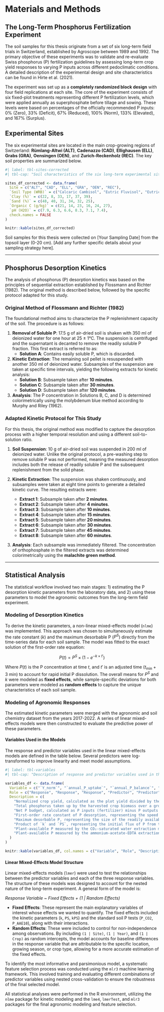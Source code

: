 # Materials and Methods

## The Long-Term Phosphorus Fertilization Experiment

The soil samples for this thesis originate from a set of six long-term field trials in Switzerland, established by Agroscope between 1989 and 1992. The primary objective of these experiments was to validate and re-evaluate Swiss phosphorus (P) fertilization guidelines by assessing long-term crop yield responses to varying P inputs across different pedoclimatic conditions. A detailed description of the experimental design and site characteristics can be found in Hirte et al. (2021).

The experiment was set up as a **completely randomized block design** with four field replications at each site. The core of the experiment consists of six fixed-plot treatments representing different P fertilization levels, which were applied annually as superphosphate before tillage and sowing. These levels were based on percentages of the officially recommended P inputs: 0% (Zero), 33% (Deficit), 67% (Reduced), 100% (Norm), 133% (Elevated), and 167% (Surplus).

## Experimental Sites

The six experimental sites are located in the main crop-growing regions of Switzerland: **Rümlang-Altwi (ALT)**, **Cadenazzo (CAD)**, **Ellighausen (ELL)**, **Grabs (GRA)**, **Oensingen (OEN)**, and **Zurich-Reckenholz (REC)**. The key soil properties are summarized below.

```r
#| label: tbl-sites-corrected
#| tbl-cap: "Soil characteristics of the six long-term experimental sites. Data adapted from Hirte et al. (2021)."

sites_df_corrected <- data.frame(
  Site = c("ALT", "CAD", "ELL", "GRA", "OEN", "REC"),
  `Soil Type (WRB)` = c("Calcaric Cambisol", "Eutric Fluvisol", "Eutric Cambisol", "Calcaric Fluvisol", "Gleyic-calc. Cambisol", "Eutric Gleysol"),
  `Clay (%)` = c(22, 8, 33, 17, 37, 39),
  `Sand (%)` = c(48, 40, 31, 34, 32, 25),
  `Organic C (g/kg)` = c(21, 14, 23, 16, 24, 27),
  `pH (H2O)` = c(7.9, 6.3, 6.6, 8.3, 7.1, 7.4),
  check.names = FALSE
)

knitr::kable(sites_df_corrected)
```

Soil samples for this thesis were collected on [Your Sampling Date] from the topsoil layer (0-20 cm). [Add any further specific details about your sampling strategy here].

---

## Phosphorus Desorption Kinetics

The analysis of phosphorus (P) desorption kinetics was based on the principles of sequential extraction established by Flossmann and Richter (1982). The original method is described below, followed by the specific protocol adapted for this study.

### Original Method of Flossmann and Richter (1982)

The foundational method aims to characterize the P replenishment capacity of the soil. The procedure is as follows:

1.  **Removal of Soluble P**: 17.5 g of air-dried soil is shaken with 350 ml of deionized water for one hour at 25 ± 1°C. The suspension is centrifuged and the supernatant is decanted to remove the readily soluble P fraction. This first extract is referred to as:
    * **Solution A**: Contains easily soluble P, which is discarded.

2.  **Kinetic Extraction**: The remaining soil pellet is resuspended with another 350 ml of deionized water. Subsamples of the suspension are taken at specific time intervals, yielding the following extracts for kinetic analysis:
    * **Solution B**: Subsample taken after **10 minutes**.
    * **Solution C**: Subsample taken after **30 minutes**.
    * **Solution D**: Subsample taken after **120 minutes**.

3.  **Analysis**: The P concentration in Solutions B, C, and D is determined colorimetrically using the molybdenum blue method according to Murphy and Riley (1962).

### Adapted Kinetic Protocol for This Study

For this thesis, the original method was modified to capture the desorption process with a higher temporal resolution and using a different soil-to-solution ratio.

1.  **Soil Suspension**: 10 g of air-dried soil was suspended in 200 ml of deionized water. Unlike the original protocol, a pre-washing step to remove soluble P was not performed, meaning the measured desorption includes both the release of readily soluble P and the subsequent replenishment from the solid phase.

2.  **Kinetic Extraction**: The suspension was shaken continuously, and subsamples were taken at eight time points to generate a detailed kinetic curve. The resulting extracts were:
    * **Extract 1**: Subsample taken after **2 minutes**.
    * **Extract 2**: Subsample taken after **4 minutes**.
    * **Extract 3**: Subsample taken after **10 minutes**.
    * **Extract 4**: Subsample taken after **15 minutes**.
    * **Extract 5**: Subsample taken after **20 minutes**.
    * **Extract 6**: Subsample taken after **30 minutes**.
    * **Extract 7**: Subsample taken after **45 minutes**.
    * **Extract 8**: Subsample taken after **60 minutes**.

3.  **Analysis**: Each subsample was immediately filtered. The concentration of orthophosphate in the filtered extracts was determined colorimetrically using the **malachite green method**.

---

## Statistical Analysis

The statistical workflow involved two main stages: 1) estimating the P desorption kinetic parameters from the laboratory data, and 2) using these parameters to model the agronomic outcomes from the long-term field experiment.

### Modeling of Desorption Kinetics

To derive the kinetic parameters, a non-linear mixed-effects model (`nlme`) was implemented. This approach was chosen to simultaneously estimate the rate constant ($k$) and the maximum desorbable P ($P^S$) directly from the time-series data for each soil sample. The model was fitted to the exact solution of the first-order rate equation:

$$ P(t) = P^S \times (1 - e^{-k \times t'}) $$

Where $P(t)$ is the P concentration at time $t$, and $t'$ is an adjusted time ($t_\text{min} + 3$ min) to account for rapid initial P dissolution. The overall means for $P^S$ and $k$ were modeled as **fixed effects**, while sample-specific deviations for both parameters were modeled as **random effects** to capture the unique characteristics of each soil sample.

### Modeling of Agronomic Responses

The estimated kinetic parameters were merged with the agronomic and soil chemistry dataset from the years 2017-2022. A series of linear mixed-effects models were then constructed to evaluate the predictive power of these parameters.

#### Variables Used in the Models

The response and predictor variables used in the linear mixed-effects models are defined in the table below. Several predictors were log-transformed to improve linearity and meet model assumptions.

```r
#| label: tbl-variables
#| tbl-cap: "Description of response and predictor variables used in the agronomic models."

variables_df <- data.frame(
  Variable = c("`Y_norm`", "`annual_P_uptake`", "`annual_P_balance`", "`k`", "`PS`", "`kPS`", "`P_CO2`", "`P_AAE10`"),
  Role = c("Response", "Response", "Response", "Predictor", "Predictor", "Predictor", "Predictor", "Predictor"),
  Description = c(
    "Normalized crop yield, calculated as the plot yield divided by the site-specific median yield of the highest P treatment for that year and crop.",
    "Total phosphorus taken up by the harvested crop biomass over a growing season (kg P ha⁻¹).",
    "Net P budget, calculated as P inputs (fertilizer) minus P outputs (uptake by harvest) (kg P ha⁻¹).",
    "First-order rate constant of P desorption, representing the speed of P release (min⁻¹).",
    "Maximum desorbable P, representing the size of the readily available P pool (mg P L⁻¹).",
    "Product of `k` and `PS`, representing the initial flux of P from the soil.",
    "Plant-available P measured by the CO₂-saturated water extraction method (mg P kg⁻¹).",
    "Plant-available P measured by the ammonium-acetate-EDTA extraction method (mg P kg⁻¹)."
  )
)

knitr::kable(variables_df, col.names = c("Variable", "Role", "Description"))
```

#### Linear Mixed-Effects Model Structure

Linear mixed-effects models (`lmer`) were used to test the relationships between the predictor variables and each of the three response variables. The structure of these models was designed to account for the nested nature of the long-term experiment. A general form of the model is:

*Response Variable ~ Fixed Effects + (1 | Random Effects)*

* **Fixed Effects**: These represent the main explanatory variables of interest whose effects we wanted to quantify. The fixed effects included the kinetic parameters (`k`, `PS`, `kPS`) and the standard soil P tests (`P_CO2`, `P_AAE10`), along with their interactions.
* **Random Effects**: These were included to control for non-independence among observations. By including `(1 | Site)`, `(1 | Year)`, and `(1 | Crop)` as random intercepts, the model accounts for baseline differences in the response variable that are attributable to the specific location, growing season, or crop type, allowing for a more accurate estimation of the fixed effects.

To identify the most informative and parsimonious model, a systematic feature selection process was conducted using the `mlr3` machine learning framework. This involved training and evaluating different combinations of predictor variables using nested cross-validation to ensure the robustness of the final selected model.

All statistical analyses were performed in the R environment, utilizing the `nlme` package for kinetic modeling and the `lme4`, `lmerTest`, and `mlr3` packages for the final agronomic modeling and feature selection.